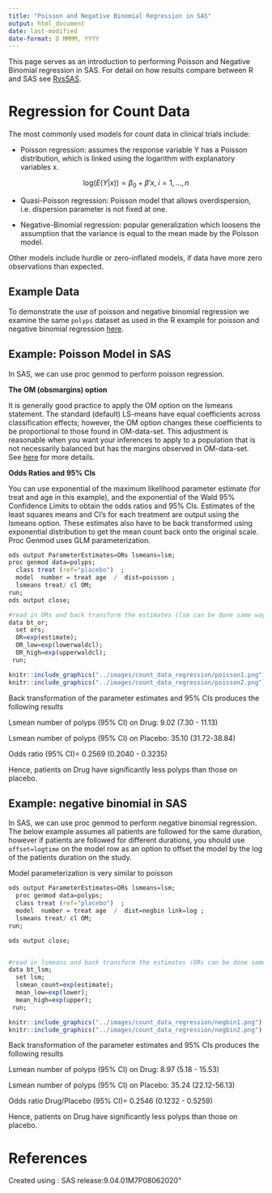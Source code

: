```yaml
---
title: "Poisson and Negative Binomial Regression in SAS"
output: html_document
date: last-modified
date-format: D MMMM, YYYY
---
```


This page serves as an introduction to performing Poisson and Negative Binomial regression in SAS. For detail on how results compare between R and SAS see [RvsSAS](R%20vs%20SAS:%20Negative%20Binomial%20Regression).

# **Regression for Count Data**

The most commonly used models for count data in clinical trials include:

-   Poisson regression: assumes the response variable Y has a Poisson distribution, which is linked using the logarithm with explanatory variables x.

$$
\text{log}(E(Y|x))= \beta_0 + \beta' x, \; i = 1,\ldots,n 
$$

-   Quasi-Poisson regression: Poisson model that allows overdispersion, i.e. dispersion parameter is not fixed at one.

-   Negative-Binomial regression: popular generalization which loosens the assumption that the variance is equal to the mean made by the Poisson model.

Other models include hurdle or zero-inflated models, if data have more zero observations than expected.

## **Example Data**

To demonstrate the use of poisson and negative binomial regression we examine the same `polyps` dataset as used in the R example for poisson and negative binomial regression [here](https://psiaims.github.io/CAMIS/R/count_data_regression.html).

## **Example: Poisson Model in SAS**

In SAS, we can use proc genmod to perform poisson regression.

**The OM (obsmargins) option**

It is generally good practice to apply the OM option on the lsmeans statement. The standard (default) LS-means have equal coefficients across classification effects; however, the OM option changes these coefficients to be proportional to those found in OM-data-set. This adjustment is reasonable when you want your inferences to apply to a population that is not necessarily balanced but has the margins observed in OM-data-set. See [here](https://documentation.sas.com/doc/en/pgmsascdc/v_062/statug/statug_mixed_syntax08.htm) for more details.

**Odds Ratios and 95% CIs**

You can use exponential of the maximum likelihood parameter estimate (for treat and age in this example), and the exponential of the Wald 95% Confidence Limits to obtain the odds ratios and 95% CIs. Estimates of the least squares means and CI's for each treatment are output using the lsmeans option. These estimates also have to be back transformed using exponential distribution to get the mean count back onto the original scale. Proc Genmod uses GLM parameterization.

```r

ods output ParameterEstimates=ORs lsmeans=lsm;
proc genmod data=polyps;       
  class treat (ref="placebo")  ;    
  model  number = treat age  /  dist=poisson ;
  lsmeans treat/ cl OM;
run; 
ods output close;

#read in ORs and back transform the estimates (lsm can be done same way)
data bt_or;
  set ors;
  OR=exp(estimate);
  OR_low=exp(lowerwaldcl);
  OR_high=exp(upperwaldcl);
 run;

```

```r
knitr::include_graphics("../images/count_data_regression/poisson1.png")
knitr::include_graphics("../images/count_data_regression/poisson2.png")
```


Back transformation of the parameter estimates and 95% CIs produces the following results

Lsmean number of polyps (95% CI) on Drug: 9.02 (7.30 - 11.13)

Lsmean  number of polyps (95% CI) on Placebo: 35.10 (31.72-38.84)

Odds ratio (95% CI)= 0.2569 (0.2040 - 0.3235)

Hence, patients on Drug have significantly less polyps than those on placebo.


## **Example: negative binomial in SAS**

In SAS, we can use proc genmod to perform negative binomial regression. The below example assumes all patients are followed for the same duration, however if patients are followed for different durations, you should use `offset=logtime` on the model row as an option to offset the model by the log of the patients duration on the study.

Model parameterization is very similar to poisson

```r

ods output ParameterEstimates=ORs lsmeans=lsm;
  proc genmod data=polyps; 
  class treat (ref="placebo")  ; 
  model  number = treat age  /  dist=negbin link=log ;
  lsmeans treat/ cl OM;
run;

ods output close;


#read in lsmeans and back transform the estimates (ORs can be done same way)
data bt_lsm;
  set lsm;
  lsmean_count=exp(estimate);
  mean_low=exp(lower);
  mean_high=exp(upper);
 run;
```

```r
knitr::include_graphics("../images/count_data_regression/negbin1.png")
knitr::include_graphics("../images/count_data_regression/negbin2.png")
```

Back transformation of the parameter estimates and 95% CIs produces the following results

Lsmean number of polyps (95% CI) on Drug: 8.97 (5.18 - 15.53)

Lsmean  number of polyps (95% CI) on Placebo: 35.24 (22.12-56.13)

Odds ratio Drug/Placebo (95% CI)= 0.2546 (0.1232 - 0.5259)

Hence, patients on Drug have significantly less polyps than those on placebo.

 

# References

Created using : SAS release:9.04.01M7P08062020"
